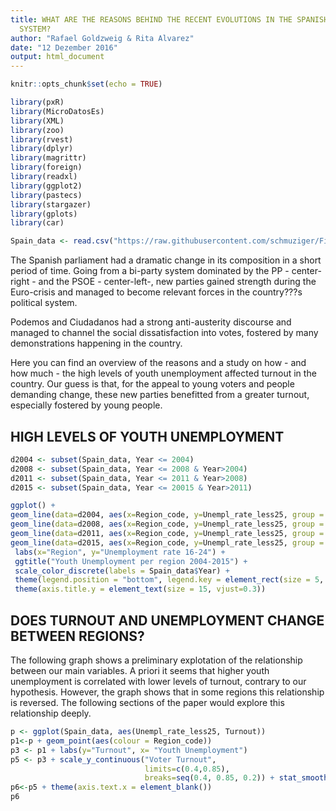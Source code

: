 ```yaml
---
title: WHAT ARE THE REASONS BEHIND THE RECENT EVOLUTIONS IN THE SPANISH POLITICAL
  SYSTEM?
author: "Rafael Goldzweig & Rita Alvarez"
date: "12 Dezember 2016"
output: html_document
---
```


```r
knitr::opts_chunk$set(echo = TRUE)
```

```r
library(pxR)
library(MicroDatosEs)
library(XML)
library(zoo)
library(rvest)
library(dplyr)
library(magrittr)
library(foreign)
library(readxl)
library(ggplot2)
library(pastecs)
library(stargazer)
library(gplots)
library(car)
```

```r
Spain_data <- read.csv("https://raw.githubusercontent.com/schmuziger/Final-Data-Project/master/spain_data.csv")
```

The Spanish parliament had a dramatic  change in its composition in a short period of time. Going from a bi-party system dominated by the PP - center-right - and the PSOE - center-left-, new parties gained strength during the Euro-crisis and managed to become relevant forces in the country???s political system. 

Podemos and Ciudadanos had a strong anti-austerity discourse and managed to channel the social dissatisfaction into votes, fostered by many demonstrations happening in the country.

Here you can find an overview of the reasons and a study on how - and how much - the high levels of youth unemployment affected turnout in the country. Our guess is that, for the appeal to young voters and people demanding change, these new parties benefitted from a greater turnout, especially fostered by young people.

HIGH LEVELS OF YOUTH UNEMPLOYMENT
-----------------------------------------------------------------------

```r
d2004 <- subset(Spain_data, Year <= 2004)
d2008 <- subset(Spain_data, Year <= 2008 & Year>2004)
d2011 <- subset(Spain_data, Year <= 2011 & Year>2008)
d2015 <- subset(Spain_data, Year <= 20015 & Year>2011)

ggplot() +
geom_line(data=d2004, aes(x=Region_code, y=Unempl_rate_less25, group = 1, colour = "2004")) +
geom_line(data=d2008, aes(x=Region_code, y=Unempl_rate_less25, group = 1, colour = "2008")) +
geom_line(data=d2011, aes(x=Region_code, y=Unempl_rate_less25, group = 1, colour = "2011")) +
geom_line(data=d2015, aes(x=Region_code, y=Unempl_rate_less25, group = 1, colour = "2015")) + ggtitle("Youth Unemployment per region 2004-2015") + 
 labs(x="Region", y="Unemployment rate 16-24") + 
 ggtitle("Youth Unemployment per region 2004-2015") + 
 scale_color_discrete(labels = Spain_data$Year) + 
 theme(legend.position = "bottom", legend.key = element_rect(size = 5, fill = 'white', colour = 'white'), legend.key.size = unit(5.0, 'lines'), axis.title.y=element_text(margin=margin(10,10,0,10))) + theme(axis.title.x = element_text(size = 15, vjust=-.2)) +
 theme(axis.title.y = element_text(size = 15, vjust=0.3))
```

DOES TURNOUT AND UNEMPLOYMENT CHANGE BETWEEN REGIONS?
-----------------------------------------------------------------------

The following graph shows a preliminary explotation of the relationship between our main variables. A priori it seems that higher youth unemployment is correlated with lower levels of turnout, contrary to our hypothesis. However, the graph shows that in some regions this relationship is reversed. The following sections of the paper would explore this relationship deeply.

```r
p <- ggplot(Spain_data, aes(Unempl_rate_less25, Turnout))
p1<-p + geom_point(aes(colour = Region_code)) 
p3 <- p1 + labs(y="Turnout", x= "Youth Unemployment")
p5 <- p3 + scale_y_continuous("Voter Turnout",
                              limits=c(0.4,0.85),
                              breaks=seq(0.4, 0.85, 0.2)) + stat_smooth(method = 'lm', aes(colour = Region_code), se = FALSE)
p6<-p5 + theme(axis.text.x = element_blank())
p6
```

